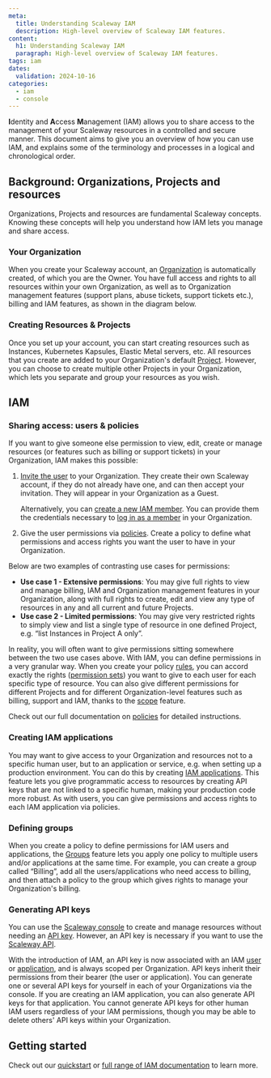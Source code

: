 ```yaml
---
meta:
  title: Understanding Scaleway IAM
  description: High-level overview of Scaleway IAM features.
content:
  h1: Understanding Scaleway IAM
  paragraph: High-level overview of Scaleway IAM features.
tags: iam
dates:
  validation: 2024-10-16
categories:
  - iam
  - console
---
```


**I**dentity and **A**ccess **M**anagement (IAM) allows you to share access to the management of your Scaleway resources in a controlled and secure manner. This document aims to give you an overview of how you can use IAM, and explains some of the terminology and processes in a logical and chronological order.

## Background: Organizations, Projects and resources

Organizations, Projects and resources are fundamental Scaleway concepts. Knowing these concepts will help you understand how IAM lets you manage and share access.

### Your Organization

When you create your Scaleway account, an [Organization](/iam/concepts/#organization) is automatically created, of which you are the Owner. You have full access and rights to all resources within your own Organization, as well as to Organization management features (support plans, abuse tickets, support tickets etc.), billing and IAM features, as shown in the diagram below.

  <Lightbox src="scaleway-iam-organization.webp" alt="" />

### Creating Resources & Projects

Once you set up your account, you can start creating resources such as Instances, Kubernetes Kapsules, Elastic Metal servers, etc. All resources that you create are added to your Organization's default [Project](/iam/concepts/#project). However, you can choose to create multiple other Projects in your Organization, which lets you separate and group your resources as you wish.

## IAM

### Sharing access: users & policies

If you want to give someone else permission to view, edit, create or manage resources (or features such as billing or support tickets) in your Organization, IAM makes this possible:

1. [Invite the user](/iam/how-to/invite-user-to-orga/) to your Organization. They create their own Scaleway account, if they do not already have one, and can then accept your invitation. They will appear in your Organization as a Guest.

    Alternatively, you can [create a new IAM member](/iam/how-to/manage-members/#how-to-create-a-member). You can provide them the credentials necessary to [log in as a member](/iam/how-to/log-in-as-a-member) in your Organization.

2. Give the user permissions via [policies](/iam/concepts/#policy). Create a policy to define what permissions and access rights you want the user to have in your Organization.
    <Lightbox src="scaleway-iam-policy.webp" alt="" />

Below are two examples of contrasting use cases for permissions:

- **Use case 1 - Extensive permissions**: You may give full rights to view and manage billing, IAM and Organization management features in your Organization, along with full rights to create, edit and view any type of resources in any and all current and future Projects.
- **Use case 2 - Limited permissions**: You may give very restricted rights to simply view and list a single type of resource in one defined Project, e.g. “list Instances in Project A only”.

In reality, you will often want to give permissions sitting somewhere between the two use cases above. With IAM, you can define permissions in a very granular way. When you create your policy [rules](/iam/concepts/#rule), you can accord exactly the rights ([permission sets](/iam/concepts/#permission-set)) you want to give to each user for each specific type of resource. You can also give different permissions for different Projects and for different Organization-level features such as billing, support and IAM, thanks to the [scope](/iam/concepts/#scope) feature.

Check out our full documentation on [policies](/iam/reference-content/policy/) for detailed instructions.

### Creating IAM applications

You may want to give access to your Organization and resources not to a specific human user, but to an application or service, e.g. when setting up a production environment. You can do this by creating [IAM applications](/iam/concepts/#application). This feature lets you give programmatic access to resources by creating API keys that are not linked to a specific human, making your production code more robust. As with users, you can give permissions and access rights to each IAM application via policies.

<Lightbox src="scaleway-iam-create-app.webp" alt="" />

### Defining groups

When you create a policy to define permissions for IAM users and applications, the [Groups](/iam/concepts/#group) feature lets you apply one policy to multiple users and/or applications at the same time. For example, you can create a group called “Billing”, add all the users/applications who need access to billing, and then attach a policy to the group which gives rights to manage your Organization's billing.

<Lightbox src="scaleway-iam-concepts.webp" alt="" />

### Generating API keys

You can use the [Scaleway console](https://console.scaleway.com) to create and manage resources without needing an [API key](/iam/concepts/#api-key). However, an API key is necessary if you want to use the [Scaleway API](https://www.scaleway.com/en/developers/api/).

With the introduction of IAM, an API key is now associated with an IAM [user](/iam/concepts/#user) or [application](/iam/concepts/#application), and is always scoped per Organization. API keys inherit their permissions from their bearer (the user or application). You can generate one or several API keys for yourself in each of your Organizations via the console. If you are creating an IAM application, you can also generate API keys for that application. You cannot generate API keys for other human IAM users regardless of your IAM permissions, though you may be able to delete others' API keys within your Organization.

<Lightbox src="scaleway-iam-api-key.webp" alt="" />

## Getting started

Check out our [quickstart](/iam/quickstart/) or [full range of IAM documentation](/iam/) to learn more.